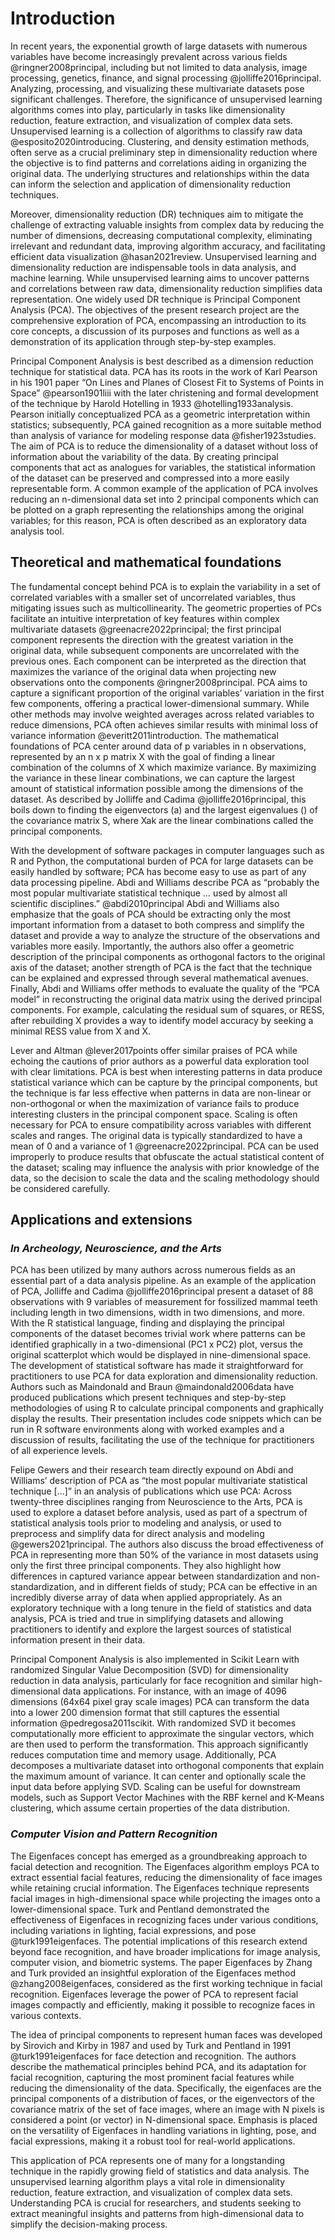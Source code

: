 # Introduction {#intro}

In recent years, the exponential growth of large datasets with numerous variables have become increasingly prevalent across various fields @ringner2008principal, including but not limited to data analysis, image processing, genetics, finance, and signal processing @jolliffe2016principal. Analyzing, processing, and visualizing these multivariate datasets pose significant challenges. Therefore, the significance of unsupervised learning algorithms comes into play, particularly in tasks like dimensionality reduction, feature extraction, and visualization of complex data sets. Unsupervised learning is a collection of algorithms to classify raw data @esposito2020introducing. Clustering, and density estimation methods, often serve as a crucial preliminary step in dimensionality reduction where the objective is to find patterns and correlations aiding in organizing the original data. The underlying structures and relationships within the data can inform the selection and application of dimensionality reduction techniques.

Moreover, dimensionality reduction (DR) techniques aim to mitigate the challenge of extracting valuable insights from complex data by reducing the number of dimensions, decreasing computational complexity, eliminating irrelevant and redundant data, improving algorithm accuracy, and facilitating efficient data visualization @hasan2021review. Unsupervised learning and dimensionality reduction are indispensable tools in data analysis, and machine learning. While unsupervised learning aims to uncover patterns and correlations between raw data, dimensionality reduction simplifies data representation. One widely used DR technique is Principal Component Analysis (PCA). The objectives of the present research project are the comprehensive exploration of PCA, encompassing an introduction to its core concepts, a discussion of its purposes and functions as well as a demonstration of its application through step-by-step examples.

Principal Component Analysis is best described as a dimension reduction technique for statistical data. PCA has its roots in the work of Karl Pearson in his 1901 paper "On Lines and Planes of Closest Fit to Systems of Points in Space" @pearson1901liii with the later christening and formal development of the technique by Harold Hotelling in 1933 @hotelling1933analysis. Pearson initially conceptualized PCA as a geometric interpretation within statistics; subsequently, PCA gained recognition as a more suitable method than analysis of variance for modeling response data @fisher1923studies. The aim of PCA is to reduce the dimensionality of a dataset without loss of information about the variability of the data. By creating principal components that act as analogues for variables, the statistical information of the dataset can be preserved and compressed into a more easily representable form. A common example of the application of PCA involves reducing an n-dimensional data set into 2 principal components which can be plotted on a graph representing the relationships among the original variables; for this reason, PCA is often described as an exploratory data analysis tool.

## Theoretical and mathematical foundations

The fundamental concept behind PCA is to explain the variability in a set of correlated variables with a smaller set of uncorrelated variables, thus mitigating issues such as multicollinearity. The geometric properties of PCs facilitate an intuitive interpretation of key features within complex multivariate datasets @greenacre2022principal; the first principal component represents the direction with the greatest variation in the original data, while subsequent components are uncorrelated with the previous ones. Each component can be interpreted as the direction that maximizes the variance of the original data when projecting new observations onto the components @ringner2008principal. PCA aims to capture a significant proportion of the original variables' variation in the first few components, offering a practical lower-dimensional summary. While other methods may involve weighted averages across related variables to reduce dimensions, PCA often achieves similar results with minimal loss of variance information @everitt2011introduction. The mathematical foundations of PCA center around data of p variables in n observations, represented by an n x p matrix X with the goal of finding a linear combination of the columns of X which maximize variance. By maximizing the variance in these linear combinations, we can capture the largest amount of statistical information possible among the dimensions of the dataset. As described by Jolliffe and Cadima @jolliffe2016principal, this boils down to finding the eigenvectors (a) and the largest eigenvalues () of the covariance matrix S, where Xak are the linear combinations called the principal components. 

With the development of software packages in computer languages such as R and Python, the computational burden of PCA for large datasets can be easily handled by software; PCA has become easy to use as part of any data processing pipeline. Abdi and Williams describe PCA as "probably the most popular multivariate statistical technique ... used by almost all scientific disciplines." @abdi2010principal Abdi and Williams also emphasize that the goals of PCA should be extracting only the most important information from a dataset to both compress and simplify the dataset and provide a way to analyze the structure of the observations and variables more easily. Importantly, the authors also offer a geometric description of the principal components as orthogonal factors to the original axis of the dataset; another strength of PCA is the fact that the technique can be explained and expressed through several mathematical avenues. Finally, Abdi and Williams offer methods to evaluate the quality of the "PCA model" in reconstructing the original data matrix using the derived principal components. For example, calculating the residual sum of squares, or RESS, after rebuilding X provides a way to identify model accuracy by seeking a minimal RESS value from X and X. 

Lever and Altman @lever2017points offer similar praises of PCA while echoing the cautions of prior authors as a powerful data exploration tool with clear limitations. PCA is best when interesting patterns in data produce statistical variance which can be capture by the principal components, but the technique is far less effective when patterns in data are non-linear or non-orthogonal or when the maximization of variance fails to produce interesting clusters in the principal component space. Scaling is often necessary for PCA to ensure compatibility across variables with different scales and ranges. The original data is typically standardized to have a mean of 0 and a variance of 1 @greenacre2022principal. PCA can be used improperly to produce results that obfuscate the actual statistical content of the dataset; scaling may influence the analysis with prior knowledge of the data, so the decision to scale the data and the scaling methodology should be considered carefully.

## Applications and extensions

### ***In Archeology, Neuroscience, and the Arts*** 

PCA has been utilized by many authors across numerous fields as an essential part of a data analysis pipeline. As an example of the application of PCA, Jolliffe and Cadima @jolliffe2016principal present a dataset of 88 observations with 9 variables of measurement for fossilized mammal teeth including length in two dimensions, width in two dimensions, and more. With the R statistical language, finding and displaying the principal components of the dataset becomes trivial work where patterns can be identified graphically in a two-dimensional (PC1 x PC2) plot, versus the original scatterplot which would be displayed in nine-dimensional space. The development of statistical software has made it straightforward for practitioners to use PCA for data exploration and dimensionality reduction. Authors such as Maindonald and Braun @maindonald2006data have produced publications which present techniques and step-by-step methodologies of using R to calculate principal components and graphically display the results. Their presentation includes code snippets which can be run in R software environments along with worked examples and a discussion of results, facilitating the use of the technique for practitioners of all experience levels.

Felipe Gewers and their research team directly expound on Abdi and Williams' description of PCA as "the most popular multivariate statistical technique \[\...\]" in an analysis of publications which use PCA: Across twenty-three disciplines ranging from Neuroscience to the Arts, PCA is used to explore a dataset before analysis, used as part of a spectrum of statistical analysis tools prior to modeling and analysis, or used to preprocess and simplify data for direct analysis and modeling @gewers2021principal. The authors also discuss the broad effectiveness of PCA in representing more than 50% of the variance in most datasets using only the first three principal components. They also highlight how differences in captured variance appear between standardization and non-standardization, and in different fields of study; PCA can be effective in an incredibly diverse array of data when applied appropriately. As an exploratory technique with a long tenure in the field of statistics and data analysis, PCA is tried and true in simplifying datasets and allowing practitioners to identify and explore the largest sources of statistical information present in their data.

Principal Component Analysis is also implemented in Scikit Learn with randomized Singular Value Decomposition (SVD) for dimensionality reduction in data analysis, particularly for face recognition and similar high-dimensional data applications. For instance, with an image of 4096 dimensions (64x64 pixel gray scale images) PCA can transform the data into a lower 200 dimension format that still captures the essential information @pedregosa2011scikit. With randomized SVD it becomes computationally more efficient to approximate the singular vectors, which are then used to perform the transformation. This approach significantly reduces computation time and memory usage. Additionally, PCA decomposes a multivariate dataset into orthogonal components that explain the maximum amount of variance. It can center and optionally scale the input data before applying SVD. Scaling can be useful for downstream models, such as Support Vector Machines with the RBF kernel and K-Means clustering, which assume certain properties of the data distribution.

### ***Computer Vision and Pattern Recognition***

The Eigenfaces concept has emerged as a groundbreaking approach to facial detection and recognition. The Eigenfaces algorithm employs PCA to extract essential facial features, reducing the dimensionality of face images while retaining crucial information. The Eigenfaces technique represents facial images in high-dimensional space while projecting the images onto a lower-dimensional space. Turk and Pentland demonstrated the effectiveness of Eigenfaces in recognizing faces under various conditions, including variations in lighting, facial expressions, and pose @turk1991eigenfaces. The potential implications of this research extend beyond face recognition, and have broader implications for image analysis, computer vision, and biometric systems. The paper Eigenfaces by Zhang and Turk provided an insightful exploration of the Eigenfaces method @zhang2008eigenfaces, considered as the first working technique in facial recognition. Eigenfaces leverage the power of PCA to represent facial images compactly and efficiently, making it possible to recognize faces in various contexts.

The idea of principal components to represent human faces was developed by Sirovich and Kirby in 1987 and used by Turk and Pentland in 1991 @turk1991eigenfaces for face detection and recognition. The authors describe the mathematical principles behind PCA, and its adaptation for facial recognition, capturing the most prominent facial features while reducing the dimensionality of the data. Specifically, the eigenfaces are the principal components of a distribution of faces, or the eigenvectors of the covariance matrix of the set of face images, where an image with N pixels is considered a point (or vector) in N-dimensional space. Emphasis is placed on the versatility of Eigenfaces in handling variations in lighting, pose, and facial expressions, making it a robust tool for real-world applications.

This application of PCA represents one of many for a longstanding technique in the rapidly growing field of statistics and data analysis. The unsupervised learning algorithm plays a vital role in dimensionality reduction, feature extraction, and visualization of complex data sets. Understanding PCA is crucial for researchers, and students seeking to extract meaningful insights and patterns from high-dimensional data to simplify the decision-making process.
